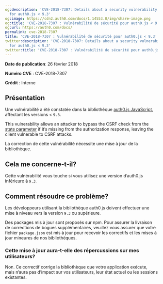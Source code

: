 ```yaml
---
og:description: 'CVE-2018-7307: Details about a security vulnerability identified
  for auth0.js < 9.3'
og:image: https://cdn2.auth0.com/docs/1.14553.0/img/share-image.png
og:title: 'CVE-2018-7307 : Vulnérabilité de sécurité pour auth0.js < 9.3'
og:url: https://auth0.com/docs/
permalink: cve-2018-7307
title: 'CVE-2018-7307 : Vulnérabilité de sécurité pour auth0.js < 9.3'
twitter:description: 'CVE-2018-7307: Details about a security vulnerability identified
  for auth0.js < 9.3'
twitter:title: 'CVE-2018-7307 : Vulnérabilité de sécurité pour auth0.js < 9.3'
---
```


**Date de publication**: 26 février 2018

**Numéro CVE** : CVE-2018-7307

**Crédit** : Interne

## Présentation

Une vulnérabilité a été constatée dans la bibliothèque [auth0.js JavaScript](/libraries/auth0js), affectant les versions < `9.3`.

This vulnerability allows an attacker to bypass the CSRF check from the [state parameter](/protocols/oauth2/oauth-state) if it’s missing from the authorization response, leaving the client vulnerable to CSRF attacks.

La correction de cette vulnérabilité nécessite une mise à jour de la bibliothèque.

## Cela me concerne-t-il?

Cette vulnérabilité vous touche si vous utilisez une version d’auth0.js inférieure à `9.3`.

## Comment résoudre ce problème?

Les développeurs utilisant la bibliothèque auth0.js doivent effectuer une mise à niveau vers la version `9.3` ou supérieure.

Des packages mis à jour sont proposés sur npm. Pour assurer la livraison de corrections de bogues supplémentaires, veuillez vous assurer que votre fichier `package.json` est mis à jour pour recevoir les correctifs et les mises à jour mineures de nos bibliothèques.



### Cette mise à jour aura-t-elle des répercussions sur mes utilisateurs?

Non. Ce correctif corrige la bibliothèque que votre application exécute, mais n’aura pas d’impact sur vos utilisateurs, leur état actuel ou les sessions existantes.